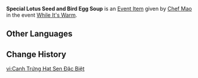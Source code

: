 {{Item Infobox
|id           = 100663
|image        = Item Lotus Seed and Bird Egg Soup.png
|type         = Quest Items
|group        = Event Items
|description  = Lotus on the one hand, and eggs on the other. It feels like you'd be insulting the adepti if you sent this over to [[Jueyun Karst]].
|source1      = Given during [[While It's Warm]] (Day 6)
|event        = While It's Warm
|related_type = Variant
|related_item = Lotus Seed and Bird Egg Soup
}}
'''Special Lotus Seed and Bird Egg Soup''' is an [[Event Item]] given by [[Chef Mao]] in the event [[While It's Warm]].

==Other Languages==
{{Other Languages
|default_hidden = 1
|en      = Special Lotus Seed and Bird Egg Soup
|zhs     = 特制的莲子禽蛋羹
|zhs_rm  = Tèzhì de Liánzǐ Qín Dàn Gēng
|zht     = 特製的蓮子禽蛋羹
|zht_rm  = Tèzhì de Liánzǐ Qín Dàn Gēng
|ja      = 特製ハスの実入り茶碗蒸し
|ja_rm   = Tokusei Hasu no Mi-Iri Chawanmushi
|ko      = 특제 연밥 계란찜
|es      = Sopa de loto y huevo especial
|fr      = Œufs et graines de lotus à la vapeur spéciaux
|ru      = Особый яичный суп из лотоса
|th      = Lotus Seed and Bird Egg Soup สูตรพิเศษ
|th_rm   = Lotus Seed and Bird Egg Soup Sut Phiset
|vi      = Canh Trứng Hạt Sen Đặc Biệt
|de      = Besonderes gedämpftes Ei mit Lotossamen
|id      = Lotus Seed and Bird Egg Soup Spesial
|pt      = Sopa de Lótus e Ovo Especial
}}

==Change History==
{{Change History|1.1}}

[[vi:Canh Trứng Hạt Sen Đặc Biệt]]